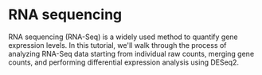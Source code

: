 
# RNA sequencing
RNA sequencing (RNA-Seq) is a widely used method to quantify gene expression levels. 
In this tutorial, we'll walk through the process of analyzing RNA-Seq data starting from 
individual raw counts, merging gene counts, and performing differential expression analysis
using DESeq2.